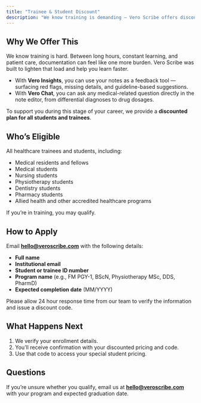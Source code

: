 ```yaml
---
title: "Trainee & Student Discount"
description: "We know training is demanding — Vero Scribe offers discounted pricing to support students and trainees across healthcare programs."
---
```


## Why We Offer This

We know training is hard. Between long hours, constant learning, and patient care, documentation can feel like one more burden. Vero Scribe was built to lighten that load and help you learn faster.

- With **Vero Insights**, you can use your notes as a feedback tool — surfacing red flags, missing details, and guideline-based suggestions.
- With **Vero Chat**, you can ask any medical-related question directly in the note editor, from differential diagnoses to drug dosages.

To support you during this stage of your career, we provide a **discounted plan for all students and trainees**.

## Who’s Eligible

All healthcare trainees and students, including:

- Medical residents and fellows
- Medical students
- Nursing students
- Physiotherapy students
- Dentistry students
- Pharmacy students
- Allied health and other accredited healthcare programs

If you’re in training, you may qualify.

## How to Apply

Email [**hello@veroscribe.com**](mailto:hello@veroscribe.com) with the following details:

- **Full name**
- **Institutional email**
- **Student or trainee ID number**
- **Program name** (e.g., FM PGY-1, BScN, Physiotherapy MSc, DDS, PharmD)
- **Expected completion date** (MM/YYYY)

<Note>
  Please allow 24 hour response time from our team to verify the information and issue a discount code.
</Note>

## What Happens Next

1. We verify your enrollment details.
2. You’ll receive confirmation with your discounted pricing and code.
3. Use that code to access your special student pricing.

## Questions

If you’re unsure whether you qualify, email us at [**hello@veroscribe.com**](mailto:hello@veroscribe.com) with your program and expected graduation date.
